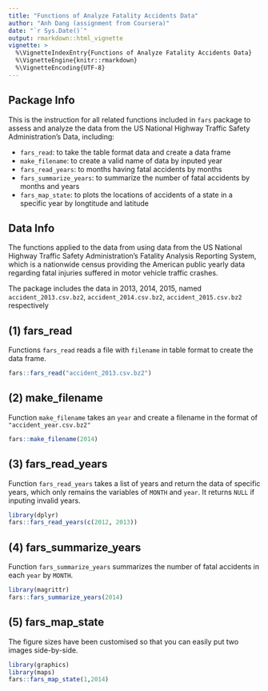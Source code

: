 ```yaml
---
title: "Functions of Analyze Fatality Accidents Data"
author: "Anh Dang (assignment from Coursera)"
date: "`r Sys.Date()`"
output: rmarkdown::html_vignette
vignette: >
  %\VignetteIndexEntry{Functions of Analyze Fatality Accidents Data}
  %\VignetteEngine{knitr::rmarkdown}
  %\VignetteEncoding{UTF-8}
---
```

## Package Info
This is the instruction for all related functions included in `fars` package to
assess and analyze the data from the US National Highway Traffic Safety Administration's
Data, including:

- `fars_read`: to take the table format data and create a data frame
- `make_filename`: to create a valid name of data by inputed year
- `fars_read_years`: to months having fatal accidents by months
- `fars_summarize_years`: to summarize the number of fatal accidents by months and years
- `fars_map_state`: to plots the locations of accidents of a state in a specific year by longtitude and latitude

## Data Info
The functions applied to the data from using data from the US National Highway Traffic Safety Administration's Fatality Analysis Reporting System, which is a nationwide census providing the American public yearly data regarding fatal injuries suffered in motor vehicle traffic crashes. 

The package includes the data in 2013, 2014, 2015, named `accident_2013.csv.bz2`, `accident_2014.csv.bz2`, `accident_2015.csv.bz2` respectively 


## (1) fars_read

Functions `fars_read` reads a file with `filename` in table format to create the data frame.

```r
fars::fars_read("accident_2013.csv.bz2")
```

## (2) make_filename

Function `make_filename` takes an `year` and create a filename in the format of `"accident_year.csv.bz2"`

```r
fars::make_filename(2014)
```

## (3) fars_read_years

Function `fars_read_years` takes a list of years and return the data of specific years, which only remains the variables of `MONTH` and `year`. It returns `NULL` if inputing invalid years.

```r
library(dplyr)
fars::fars_read_years(c(2012, 2013))
```

## (4) fars_summarize_years

Function `fars_summarize_years` summarizes the number of fatal accidents in each `year` by `MONTH`.

```r
library(magrittr)
fars::fars_summarize_years(2014)
```

## (5) fars_map_state

The figure sizes have been customised so that you can easily put two images side-by-side. 

```r
library(graphics)
library(maps)
fars::fars_map_state(1,2014)
```


